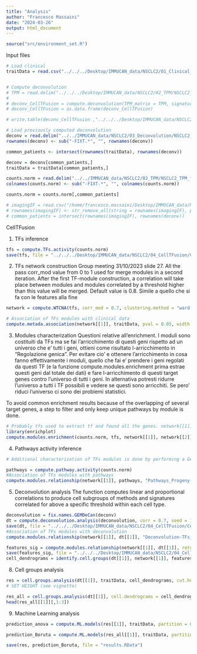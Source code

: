 ---
title: "Analysis"
author: "Francesco Massaini"
date: "2024-03-26"
output: html_document
---

```{r}
source("src/environment_set.R")
```

Input files
```{r}
# Load clinical
traitData = read.csv("../../../Desktop/IMMUCAN_data/NSCLC2/01_Clinical_Data/Daniel/NSCLC2_Daniel_relevant_columns.csv", row.names = 1)


# Compute deconvolution
# TPM = read.delim("../../../Desktop/IMMUCAN_data/NSCLC2/02_TPM/NSCLC2_TPM_forDeconv.txt", sep = "\t", check.names = FALSE)
# 
# deconv_CellTFusion = compute.deconvolution(TPM_matrix = TPM, signatures_exclude = "CD226", credentials.mail = "marcelo.hurtado@inserm.fr", credentials.token = "734212f6ad77fc4eea2bdb502792f294")
# deconv_CellTFusion = as.data.frame(deconv_CellTFusion)

# write.table(deconv_CellTFusion ,"../../../Desktop/IMMUCAN_data/NSCLC2/03_Deconvolution/NSCLC2_deconvolution_fromCellTFusion.txt", sep = "\t")

# Load previously computed deconvolution
deconv = read.delim("../../IMMUCAN_data/NSCLC2/03_Deconvolution/NSCLC2_deconvolution_fromCellTFusion.txt", sep = "\t", check.names = FALSE)
rownames(deconv) <- sub("-FIXT.*", "", rownames(deconv))

common_patients <- intersect(rownames(traitData), rownames(deconv))

deconv = deconv[common_patients,]
traitData = traitData[common_patients,]

counts.norm = read.delim("../../IMMUCAN_data/NSCLC2/02_TPM/NSCLC2_TPM_forDeconv.txt", row.names = 1, check.names = FALSE) 
colnames(counts.norm) <- sub("-FIXT.*", "", colnames(counts.norm))

counts.norm = counts.norm[,common_patients]

# imagingIF = read.csv("/home/francesco.massaini/Desktop/IMMUCAN_data/NSCLC2/01_IF_IMC/all_IFs_cell_type_fraction.csv", row.names = 1)
# rownames(imagingIF) <- str_remove_all(string = rownames(imagingIF), pattern = "-RNA-01|-RNA-02|-RNA-04|-FIXT-01")
# common_patients = intersect(rownames(imagingIF), rownames(deconv))

```

CellTFusion

1. TFs inference
```{r}
tfs = compute.TFs.activity(counts.norm)
save(tfs, file = "../../../Desktop/IMMUCAN_data/NSCLC2/04_CellTFusion/CellTFusion_tfs_NSCLC2.RData")
```

2. TFs network construction
Group meeting 31/10/2023 slide 27. All the pass
corr_mod value from 0 to 1 used for merge modules in a second
iteration. After the first TF-module construction, a correlation
will take place between modules and modules correlated by a
threshold higher than this value will be merged. Default value
is 0.8. Simile a quello che si fa con le features alla fine 
```{r}
network = compute.WTCNA(tfs, corr_mod = 0.7, clustering.method = "ward.D2") # Soft_Threshold file is in usr_projects/Results

# Association of TFs modules with clinical data
compute.metada.association(network[[1]], traitData, pval = 0.05, width = 10) 
```

3. Modules characterization
Questioni relative all'enrichment. I moduli sono costituiti da TFs ma se fai l'arricchimento di questi geni rispetto ad un universo che e' tutti i geni, ottieni come risultato l-arricchimento in "Regolazione genica". 
Per evitare cio' e ottenere l'arricchimento in cosa fanno effettivamente i moduli, quello che fai e' prendere i geni regolati da questi TF (e la funzione compute.modules.enrichment prima estrae questi geni dal totale dei dati) e fare l-arricchimento di questi target genes contro l'universo di tutti i geni. 
In alternativa potresti ridurre l'universo a tutti i TF possibili e vedere se questi sono arricchiti. Se pero' riduci l'universo ci sono dei problemi statistici.

To avoid common enrichment results
because of the overlapping of several target genes, a step to filter and only keep unique pathways by
module is done.

```{r}
# Probably tfs used to extract tf and found all the genes. network[[1]] e' la matrice con tutti i moduli per i vari samples e network[[2]] e' una lista di caratteri che corrispondono a quale TF corrisponde a quele modulo
library(enrichplot) 
compute.modules.enrichment(counts.norm, tfs, network[[1]], network[[2]])
```

4. Pathways activity inference
```{r}
# Additional characterization of TFs modules is done by performing a Gene Set Variation Analysis (GSVA) using Progeny and Hallmarks signatures from MsigDB.

pathways = compute.pathway.activity(counts.norm)
#Association of TFs modules with pathways
compute.modules.relationship(network[[1]], pathways, "Pathways_Progeny-TFs_Modules", width = 15)
```

5. Deconvolution analysis
The function computes linear and proportional correlations to produce cell subgroups of methods and
signatures correlated for above a specific threshold within each cell type.
```{r}
deconvolution = fix.names.GEMDeCan(deconv)
dt = compute.deconvolution.analysis(deconvolution, corr = 0.7, seed = 123)
save(dt, file = "../../../Desktop/IMMUCAN_data/NSCLC2/04_CellTFusion/CellTFusion_Subgroups_NSCLC2.RData")
#Association of TFs modules with deconvolution 
compute.modules.relationship(network[[1]], dt[[1]], "Deconvolution-TFs_Modules", vertical = T, height = 30, width = 10, pval = 0.05)
```


```{r}
features_sig = compute.modules.relationship(network[[1]], dt[[1]], return = T) # 7 html Ripetuto mi sa
save(features_sig, file = "../../../Desktop/IMMUCAN_data/NSCLC2/04_CellTFusion/CellTFusion_modules_deconv_NSCLC2.RData")
cell_dendrograms = identify.cell.groups(dt[[1]], network[[1]], features_sig, height = 20) 
```

8. Cell groups analysis 
```{r}
res = cell.groups.analysis(dt[[1]], traitData, cell_dendrograms, cut.height = 0.7, stat.test = 'Anova', pval = 0.05, height = 20)
# SET HEIGHT (see vignette)
```

```{r}
res_all = cell.groups.analysis(dt[[1]], cell.dendrograms = cell_dendrograms, cut.height = 0.7, height = 20)
head(res_all[[1]][,1:3])
```



9. Machine Learning analysis
```{r}
prediction_anova = compute.ML.models(res[[1]], traitData, partition = 0.7, k_folds = 5, n_rep = 20, n_top = 3, n_iterations = 20, file_name = "Tutorial", return_top = T, seed = 123)
```

```{r}
prediction_Boruta = compute.ML.models(res_all[[1]], traitData, partition = 0.8, k_folds = 10, n_rep = 10, n_top = 2, n_iterations = 10, file_name = "Tutorial_Boruta", return_top = T, seed = 123, boruta = T, rough_fix = T, tentative = F)
```

```{r}
save(res, prediction_Boruta, file = "results.RData")
```

